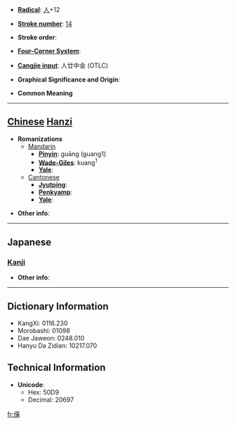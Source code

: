* '''[[Wiktionary:Chinese radical index| Radical]]''': [[Wiktionary:Chinese radical index 人|人]]+12

* '''[[Wiktionary:Chinese total strokes index|Stroke number]]''': [[Wiktionary:Chinese total strokes index 14|14]]

* '''Stroke order''': 

* '''[[Wiktionary:Chinese four corner index|Four-Corner System]]''': 

* '''[[Wiktionary:Chinese Cangjie index|Cangjie input]]''': 人廿中金 (OTLC)

* '''Graphical Significance and Origin''': 

* '''Common Meaning'''

----

== [[Chinese]] [[Hanzi]] ==

* '''Romanizations'''
** [[Mandarin]]
*** '''[[Pinyin]]''': guāng (guang1)
*** '''[[Wade-Giles]]''': kuang<sup>1</sup>
*** '''[[Yale]]''': 
**[[Cantonese]]
***'''[[Jyutping]]''':
***'''[[Penkyamp]]''': 
***'''[[Yale]]''': 

* '''Other info''': 

----

==Japanese==
===[[Kanji]]===
{{kanji|on readings=[[こう]] (kō)|kun readings=[[たけだけしいさま]] (takedakeshiisama)}}

* '''Other info''':  

----

== Dictionary Information ==

* KangXi: 0116.230
* Morobashi: 01098
* Dae Jaweon: 0248.010
* Hanyu Da Zidian: 10217.070

== Technical Information ==

* '''Unicode''':
** Hex: 50D9
** Decimal: 20697

[[fr:僙]]